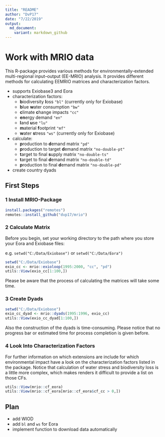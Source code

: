 ```yaml
---
title: "README"
author: "DvP17"
date: "7/22/2019"
output:
  md_document:
    variant: markdown_github
---
```



# Work with MRIO data

This R-package provides various methods for environmentally-extended multi-regional input–output (EE-MRIO) analysis. It provides different methods for calculating EEMRIO matrices and characterization factors.

* supports Exiobase3 and Eora
* characterization factors:
  + **b**iodiversity **l**oss `"bl"` (currently only for Exiobase)
  + **b**lue **w**ater consumption `"bw"` 
  + **c**limate **c**hange impacts `"cc"`
  + **en**ergy demand `"en"`
  + **l**and **u**se `"lu"`
  + **m**aterial **f**ootprint `"mf"`
  + **w**ater **s**tress `"ws"` (currently only for Exiobase)
* calculate:
  + **p**roduction to **d**emand matrix ``"pd"``
  + **p**roduction to target **d**emand matrix `"no-double-pt"`
  + **t**arget to final **s**upply matrix `"no-double-ts"`
  + **t**arget to final **d**emand matrix `"no-double-td"`
  + **p**roduction to final **d**emand matrix `"no-double-pd"`
* create country dyads



## First Steps

### 1 Install MRIO-Package
```r
install.packages("remotes")
remotes::install_github("dvp17/mrio")
```

### 2 Calculate Matrix
Before you begin, set your working directory to the path where you store your Eora and Exiobase files:

e.g. `setwd("C:/Data/Exiobase")` or `setwd("C:/Data/Eora")`

```r
setwd("C:/Data/Exiobase")
exio_cc <- mrio::exioloop(1995:2000, "cc", "pd")
utils::View(exio_cc[1:100,])
```
Please be aware that the process of calculating the matrices will take some time.

### 3 Create Dyads
```r
setwd("C:/Data/Exiobase")
exio_cc_dyad <- mrio::dyads(1995:1996, exio_cc)
utils::View(exio_cc_dyad[1:100,])
```
Also the construction of the dyads is time-consuming. Please notice that no progress bar or estimated time for process completion is given before.

### 4 Look Into Characterization Factors
For further information on which extensions are include for which environmental impact have a look on the characterization factors listed in the package. Notice that calculation of water stress and biodiversity loss is a little more complex, which makes renders it difficult to provide a list on those CFs.

```r
utils::View(mrio::cf_eora)
utils::View(mrio::cf_eora[mrio::cf_eora$cf_cc > 0,])
```

## Plan

- add WIOD
- add `bl` and `ws` for Eora
- implement function to download data automatically

